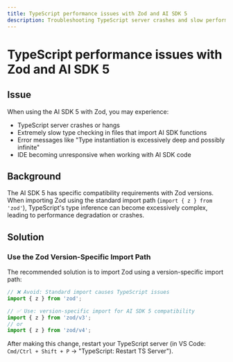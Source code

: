 ---
title: TypeScript performance issues with Zod and AI SDK 5
description: Troubleshooting TypeScript server crashes and slow performance when using Zod with AI SDK 5
---

# TypeScript performance issues with Zod and AI SDK 5

## Issue

When using the AI SDK 5 with Zod, you may experience:

- TypeScript server crashes or hangs
- Extremely slow type checking in files that import AI SDK functions
- Error messages like "Type instantiation is excessively deep and possibly infinite"
- IDE becoming unresponsive when working with AI SDK code

## Background

The AI SDK 5 has specific compatibility requirements with Zod versions. When importing Zod using the standard import path (`import { z } from 'zod'`), TypeScript's type inference can become excessively complex, leading to performance degradation or crashes.

## Solution

### Use the Zod Version-Specific Import Path

The recommended solution is to import Zod using a version-specific import path:

```typescript
// ❌ Avoid: Standard import causes TypeScript issues
import { z } from 'zod';

// ✅ Use: version-specific import for AI SDK 5 compatibility
import { z } from 'zod/v3';
// or
import { z } from 'zod/v4';
```

After making this change, restart your TypeScript server (in VS Code: `Cmd/Ctrl + Shift + P` → "TypeScript: Restart TS Server").
